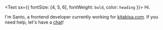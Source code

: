 <Text sx={{ fontSize: [4, 5, 6], fontWeight: `bold`, color: `heading` }}>
  Hi.
</Text>

I'm Santo, a frontend developer currently working for [kitabisa.com](https://kitabisa.com). If you need help, let's have a [chat](https://twitter.com/santosidauruk)!